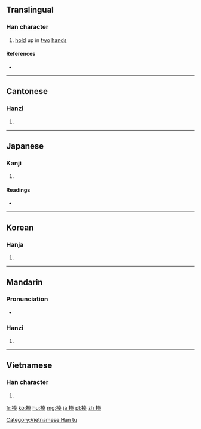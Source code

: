 ==Translingual==

===Han character===
{{Han char|rn=64|rad=手|as=08|sn=11|four=5505<sub>3</sub>|canj=手手大手 (QQKQ)|ids=⿰[[扌]][[奉]]}}

# [[hold]] up in [[two]] [[hand]]s

====References====
* {{Han ref|kx=0434.330|dkj=12189|dj=0784.130|hdz=31890.080|uh=6367|ud=25447|bh=B1B7|bd=45495}}

----

==Cantonese==

===Hanzi===
{{yue-hanzi|jyut=[[bung2]], [[fung2]], [[pung2]]|y=bung2, fung2, pung2}}

# {{defn|lang=yue|sort=手08}}

----

==Japanese==

===Kanji===
{{ja-kanji|grade=|rs=手08}}

# {{defn|lang=ja|sort=手08}}

====Readings====
* {{ja-readings|on=[[ほう]] (hō)|kun=[[ささげる]] (sasageru)}}

----

==Korean==

===Hanja===
{{ko-hanja|hangeul=봉|eumhun=|rv=bong|mr=pong|y=pong}}

# {{defn|lang=ko|sort=手08}}

----

==Mandarin==

===Pronunciation===
* {{audio|Zh-peng.ogg|Audio|lang=cmn}}

===Hanzi===
{{cmn-hanzi|pin=[[pěng]] ([[peng3]])|wg=p'eng<sup>3</sup>}}

# {{defn|lang=cmn|sort=手08}}

----

==Vietnamese==

===Han character===
{{vi-readings|rs=手08| hanviet = [[bổng]], [[bồng]]}}

# {{defn|lang=vi|sort=手08}}

[[Category:Vietnamese Han tu]]

[[fr:捧]]
[[ko:捧]]
[[hu:捧]]
[[mg:捧]]
[[ja:捧]]
[[pl:捧]]
[[zh:捧]]